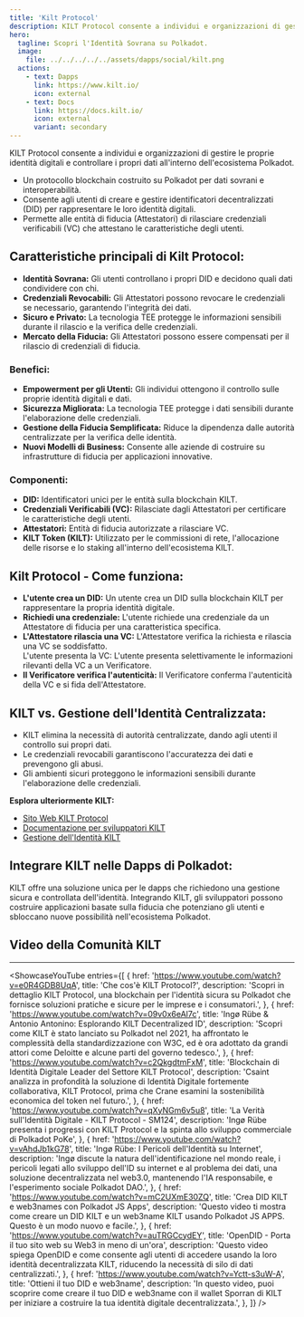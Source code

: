 ```yaml
---
title: 'Kilt Protocol'
description: KILT Protocol consente a individui e organizzazioni di gestire le proprie identità digitali e controllare i propri dati all'interno dell'ecosistema Polkadot.
hero:
  tagline: Scopri l'Identità Sovrana su Polkadot.
  image: 
    file: ../../../../../assets/dapps/social/kilt.png
  actions:
    - text: Dapps
      link: https://www.kilt.io/
      icon: external
    - text: Docs
      link: https://docs.kilt.io/
      icon: external
      variant: secondary
---
```



KILT Protocol consente a individui e organizzazioni di gestire le proprie identità digitali e controllare i propri dati all'interno dell'ecosistema Polkadot. 
- Un protocollo blockchain costruito su Polkadot per dati sovrani e interoperabilità.
- Consente agli utenti di creare e gestire identificatori decentralizzati (DID) per rappresentare le loro identità digitali.
- Permette alle entità di fiducia (Attestatori) di rilasciare credenziali verificabili (VC) che attestano le caratteristiche degli utenti.

## Caratteristiche principali di Kilt Protocol:
- **Identità Sovrana:** Gli utenti controllano i propri DID e decidono quali dati condividere con chi.
- **Credenziali Revocabili:** Gli Attestatori possono revocare le credenziali se necessario, garantendo l'integrità dei dati.
- **Sicuro e Privato:** La tecnologia TEE protegge le informazioni sensibili durante il rilascio e la verifica delle credenziali.
- **Mercato della Fiducia:** Gli Attestatori possono essere compensati per il rilascio di credenziali di fiducia.

### Benefici:
- **Empowerment per gli Utenti:** Gli individui ottengono il controllo sulle proprie identità digitali e dati.
- **Sicurezza Migliorata:** La tecnologia TEE protegge i dati sensibili durante l'elaborazione delle credenziali.
- **Gestione della Fiducia Semplificata:** Riduce la dipendenza dalle autorità centralizzate per la verifica delle identità.
- **Nuovi Modelli di Business:** Consente alle aziende di costruire su infrastrutture di fiducia per applicazioni innovative.

### Componenti:
- **DID:** Identificatori unici per le entità sulla blockchain KILT.
- **Credenziali Verificabili (VC):** Rilasciate dagli Attestatori per certificare le caratteristiche degli utenti.
- **Attestatori:** Entità di fiducia autorizzate a rilasciare VC.
- **KILT Token (KILT):** Utilizzato per le commissioni di rete, l'allocazione delle risorse e lo staking all'interno dell'ecosistema KILT.

## Kilt Protocol - Come funziona:
- **L'utente crea un DID:** Un utente crea un DID sulla blockchain KILT per rappresentare la propria identità digitale.
- **Richiedi una credenziale:** L'utente richiede una credenziale da un Attestatore di fiducia per una caratteristica specifica.
- **L'Attestatore rilascia una VC:** L'Attestatore verifica la richiesta e rilascia una VC se soddisfatto.  
  L'utente presenta la VC: L'utente presenta selettivamente le informazioni rilevanti della VC a un Verificatore.
- **Il Verificatore verifica l'autenticità:** Il Verificatore conferma l'autenticità della VC e si fida dell'Attestatore.

## KILT vs. Gestione dell'Identità Centralizzata:
- KILT elimina la necessità di autorità centralizzate, dando agli utenti il controllo sui propri dati.
- Le credenziali revocabili garantiscono l'accuratezza dei dati e prevengono gli abusi.
- Gli ambienti sicuri proteggono le informazioni sensibili durante l'elaborazione delle credenziali.

**Esplora ulteriormente KILT:**
- [Sito Web KILT Protocol](https://www.kilt.io/)
- [Documentazione per sviluppatori KILT](https://docs.kilt.io/)
- [Gestione dell'Identità KILT](https://www.kilt.io/protocol)

## Integrare KILT nelle Dapps di Polkadot:
KILT offre una soluzione unica per le dapps che richiedono una gestione sicura e controllata dell'identità. Integrando KILT, gli sviluppatori possono costruire applicazioni basate sulla fiducia che potenziano gli utenti e sbloccano nuove possibilità nell'ecosistema Polkadot.

## Video della Comunità KILT
------------
<ShowcaseYouTube
  entries={[
        {
        href: 'https://www.youtube.com/watch?v=e0R4GDB8UqA',
      title: 'Che cos\'è KILT Protocol?',
      description: 'Scopri in dettaglio KILT Protocol, una blockchain per l\'identità sicura su Polkadot che fornisce soluzioni pratiche e sicure per le imprese e i consumatori.',
    },
            {
        href: 'https://www.youtube.com/watch?v=09v0x6eAl7c',
      title: 'Ingø Rübe & Antonio Antonino: Esplorando KILT Decentralized ID',
      description: 'Scopri come KILT è stato lanciato su Polkadot nel 2021, ha affrontato le complessità della standardizzazione con W3C, ed è ora adottato da grandi attori come Deloitte e alcune parti del governo tedesco.',
    },
           {
        href: 'https://www.youtube.com/watch?v=c2QkgdtmFxM',
      title: 'Blockchain di Identità Digitale Leader del Settore KILT Protocol',
      description: 'Csaint analizza in profondità la soluzione di Identità Digitale fortemente collaborativa, KILT Protocol, prima che Crane esamini la sostenibilità economica del token nel futuro.',
    },
           {
        href: 'https://www.youtube.com/watch?v=qXyNGm6v5u8',
      title: 'La Verità sull\'Identità Digitale - KILT Protocol - SM124',
      description: 'Ingø Rübe presenta i progressi con KILT Protocol e la spinta allo sviluppo commerciale di Polkadot PoKe',
    },
               {
        href: 'https://www.youtube.com/watch?v=vAhdJb1kG78',
      title: 'Ingø Rübe: I Pericoli dell\'Identità su Internet',
      description: 'Ingø discute la natura dell\'identificazione nel mondo reale, i pericoli legati allo sviluppo dell\'ID su internet e al problema dei dati, una soluzione decentralizzata nel web3.0, mantenendo l\'IA responsabile, e l\'esperimento sociale Polkadot DAO.',
    },
               {
        href: 'https://www.youtube.com/watch?v=mC2UXmE30ZQ',
      title: 'Crea DID KILT e web3names con Polkadot JS Apps',
      description: 'Questo video ti mostra come creare un DID KILT e un web3name KILT usando Polkadot JS APPS. Questo è un modo nuovo e facile.',
    },
                   {
        href: 'https://www.youtube.com/watch?v=auTRGCcydEY',
      title: 'OpenDID - Porta il tuo sito web su Web3 in meno di un\'ora',
      description: 'Questo video spiega OpenDID e come consente agli utenti di accedere usando la loro identità decentralizzata KILT, riducendo la necessità di silo di dati centralizzati.',
    },
                   {
        href: 'https://www.youtube.com/watch?v=Yctt-s3uW-A',
      title: 'Ottieni il tuo DID e web3name',
      description: 'In questo video, puoi scoprire come creare il tuo DID e web3name con il wallet Sporran di KILT per iniziare a costruire la tua identità digitale decentralizzata.',
    },
  ]} />
